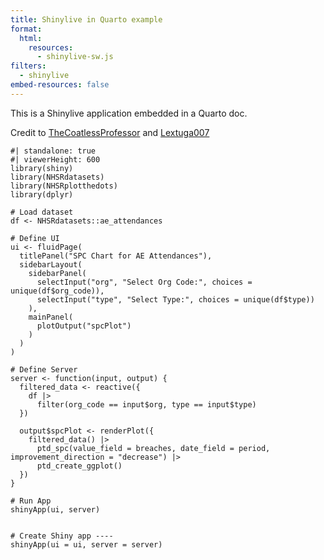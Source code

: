 ```yaml
---
title: Shinylive in Quarto example
format:
  html:
    resources:
      - shinylive-sw.js
filters:
  - shinylive
embed-resources: false
---
```


This is a Shinylive application embedded in a Quarto doc.

Credit to [TheCoatlessProfessor](https://github.com/coatless-quarto/r-shinylive-dem) and [Lextuga007](https://github.com/Lextuga007/testing-reports/tree/main)

```shinylive-r
#| standalone: true
#| viewerHeight: 600
library(shiny)
library(NHSRdatasets)
library(NHSRplotthedots)
library(dplyr)

# Load dataset
df <- NHSRdatasets::ae_attendances

# Define UI
ui <- fluidPage(
  titlePanel("SPC Chart for AE Attendances"),
  sidebarLayout(
    sidebarPanel(
      selectInput("org", "Select Org Code:", choices = unique(df$org_code)),
      selectInput("type", "Select Type:", choices = unique(df$type))
    ),
    mainPanel(
      plotOutput("spcPlot")
    )
  )
)

# Define Server
server <- function(input, output) {
  filtered_data <- reactive({
    df |> 
      filter(org_code == input$org, type == input$type)
  })
  
  output$spcPlot <- renderPlot({
    filtered_data() |> 
      ptd_spc(value_field = breaches, date_field = period, improvement_direction = "decrease") |>
      ptd_create_ggplot()
  })
}

# Run App
shinyApp(ui, server)


# Create Shiny app ----
shinyApp(ui = ui, server = server)
```
